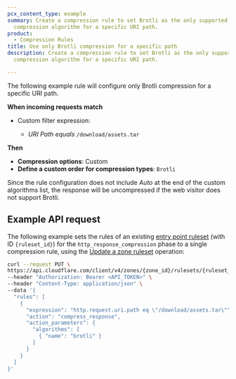```yaml
---
pcx_content_type: example
summary: Create a compression rule to set Brotli as the only supported
  compression algorithm for a specific URI path.
product:
  - Compression Rules
title: Use only Brotli compression for a specific path
description: Create a compression rule to set Brotli as the only supported
  compression algorithm for a specific URI path.

---
```



The following example rule will configure only Brotli compression for a specific URI path.

<Example>

**When incoming requests match**

* Custom filter expression:

  * *URI Path* *equals* `/download/assets.tar`

**Then**

* **Compression options**: Custom
* **Define a custom order for compression types**: `Brotli`

</Example>

Since the rule configuration does not include *Auto* at the end of the custom algorithms list, the response will be uncompressed if the web visitor does not support Brotli.

## Example API request

The following example sets the rules of an existing [entry point ruleset](/ruleset-engine/about/rulesets/#entry-point-ruleset) (with ID `{ruleset_id}`) for the `http_response_compression` phase to a single compression rule, using the [Update a zone ruleset](/api/operations/updateZoneRuleset) operation:

```bash
curl --request PUT \
https://api.cloudflare.com/client/v4/zones/{zone_id}/rulesets/{ruleset_id} \
--header "Authorization: Bearer <API_TOKEN>" \
--header "Content-Type: application/json" \
--data '{
  "rules": [
    {
      "expression": "http.request.uri.path eq \"/download/assets.tar\"",
      "action": "compress_response",
      "action_parameters": {
        "algorithms": [
          { "name": "brotli" }
        ]
      }
    }
  ]
}'
```
